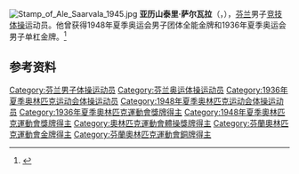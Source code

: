 {{NoteTA|G1=Sports}}
[[File:Stamp_of_Ale_Saarvala_1945.jpg|thumb]]
'''亚历山泰里·萨尔瓦拉'''（{{lang-fi|Aleksanteri Saarvala}}，{{bd|1913年|4月9日|1989年|10月7日}}），[[芬兰|芬兰]]男子[[竞技体操|竞技体操]]运动员。他曾获得1948年夏季奥运会男子团体全能金牌和1936年夏季奥运会男子单杠金牌。<ref>{{Cite web|title=Aleksanteri SAARVALA|url=https://www.olympic.org/aleksanteri-saarvala|accessdate=2021-03-21|work=International Olympic Committee|archive-date=2017-11-11|archive-url=https://web.archive.org/web/20171111210343/https://www.olympic.org/aleksanteri-saarvala}}</ref>

== 参考资料 ==
{{reflist}}

{{奧林匹克運動會男子單槓冠軍}}
{{奥林匹克运动会体操比赛男子团体全能冠军|1948}}

{{Authority control}}
{{DEFAULTSORT:Saarvala, Aleksanteri}}
[[Category:芬兰男子体操运动员|Category:芬兰男子体操运动员]]
[[Category:芬兰奥运体操运动员|Category:芬兰奥运体操运动员]]
[[Category:1936年夏季奥林匹克运动会体操运动员|Category:1936年夏季奥林匹克运动会体操运动员]]
[[Category:1948年夏季奥林匹克运动会体操运动员|Category:1948年夏季奥林匹克运动会体操运动员]]
[[Category:1936年夏季奧林匹克運動會獎牌得主|Category:1936年夏季奧林匹克運動會獎牌得主]]
[[Category:1948年夏季奧林匹克運動會獎牌得主|Category:1948年夏季奧林匹克運動會獎牌得主]]
[[Category:奧林匹克運動會體操獎牌得主|Category:奧林匹克運動會體操獎牌得主]]
[[Category:芬蘭奧林匹克運動會金牌得主|Category:芬蘭奧林匹克運動會金牌得主]]
[[Category:芬蘭奧林匹克運動會銅牌得主|Category:芬蘭奧林匹克運動會銅牌得主]]